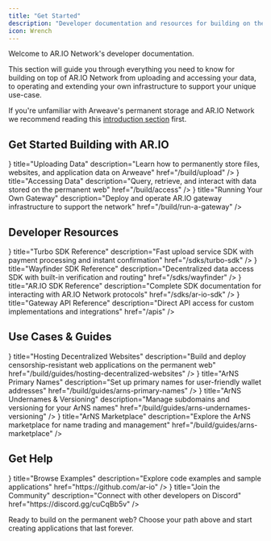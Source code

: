 ```yaml
---
title: "Get Started"
description: "Developer documentation and resources for building on the AR.IO ecosystem"
icon: Wrench
---
```



Welcome to AR.IO Network's developer documentation.

This section will guide you through everything you need to know for building on top of AR.IO Network from uploading and accessing your data, to operating and extending your own infrastructure to support your unique use-case.

If you're unfamiliar with Arweave's permanent storage and AR.IO Network we recommend reading this [introduction section](/learn/introduction) first.

## Get Started Building with AR.IO

<Cards>
  <Card
    icon={<Rocket />}
    title="Uploading Data"
    description="Learn how to permanently store files, websites, and application data on Arweave"
    href="/build/upload"
  />
  <Card
    icon={<Database />}
    title="Accessing Data"
    description="Query, retrieve, and interact with data stored on the permanent web"
    href="/build/access"
  />
  <Card
    icon={<Network />}
    title="Running Your Own Gateway"
    description="Deploy and operate AR.IO gateway infrastructure to support the network"
    href="/build/run-a-gateway"
  />
</Cards>

## Developer Resources

<Cards>
  <Card
    icon={<Image src="/turbo.svg" alt="Turbo SDK" width={24} height={24} />}
    title="Turbo SDK Reference"
    description="Fast upload service SDK with payment processing and instant confirmation"
    href="/sdks/turbo-sdk"
  />
  <Card
    icon={
      <Image src="/wayfinder.svg" alt="Wayfinder SDK" width={24} height={24} />
    }
    title="Wayfinder SDK Reference"
    description="Decentralized data access SDK with built-in verification and routing"
    href="/sdks/wayfinder"
  />
  <Card
    icon={<Image src="/ario.svg" alt="AR.IO SDK" width={24} height={24} />}
    title="AR.IO SDK Reference"
    description="Complete SDK documentation for interacting with AR.IO Network protocols"
    href="/sdks/ar-io-sdk"
  />
  <Card
    icon={<Code />}
    title="Gateway API Reference"
    description="Direct API access for custom implementations and integrations"
    href="/apis"
  />
</Cards>

## Use Cases & Guides

<Cards>
  <Card
    icon={<Rocket />}
    title="Hosting Decentralized Websites"
    description="Build and deploy censorship-resistant web applications on the permanent web"
    href="/build/guides/hosting-decentralized-websites"
  />
  <Card
    icon={<Network />}
    title="ArNS Primary Names"
    description="Set up primary names for user-friendly wallet addresses"
    href="/build/guides/arns-primary-names"
  />
  <Card
    icon={<Database />}
    title="ArNS Undernames & Versioning"
    description="Manage subdomains and versioning for your ArNS names"
    href="/build/guides/arns-undernames-versioning"
  />
  <Card
    icon={<Zap />}
    title="ArNS Marketplace"
    description="Explore the ArNS marketplace for name trading and management"
    href="/build/guides/arns-marketplace"
  />
</Cards>

## Get Help

<Cards>
  <Card
    icon={<BookOpen />}
    title="Browse Examples"
    description="Explore code examples and sample applications"
    href="https://github.com/ar-io"
  />
  <Card
    icon={<Network />}
    title="Join the Community"
    description="Connect with other developers on Discord"
    href="https://discord.gg/cuCqBb5v"
  />
</Cards>

Ready to build on the permanent web? Choose your path above and start creating applications that last forever.
